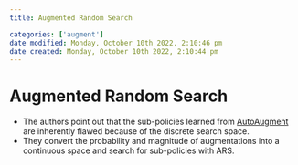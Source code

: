 ```yaml
---
title: Augmented Random Search

categories: ['augment']
date modified: Monday, October 10th 2022, 2:10:46 pm
date created: Monday, October 10th 2022, 2:10:44 pm
---
```


# Augmented Random Search


- The authors point out that the sub-policies learned from [AutoAugment](AutoAugment.qmd) are inherently flawed because of the discrete search space.
- They convert the probability and magnitude of augmentations into a continuous space and search for sub-policies with ARS.



